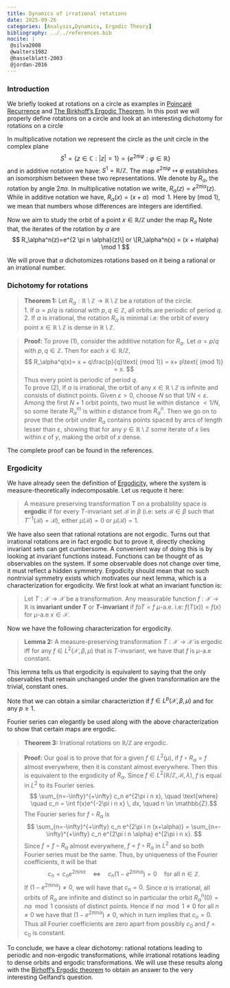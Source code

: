 ```yaml
---
title: Dynamics of irrational rotations
date: 2025-09-26
categories: [Analysis,Dynamics, Ergodic Theory]
bibliography: ../../references.bib
nocite: |
 @silva2008
 @walters1982
 @hasselblatt-2003
 @jordan-2016
---
```


### Introduction

We briefly looked at rotations on a circle as examples in [Poincaré Recurrence](\posts\my-first-post) and [The Birkhoff's Ergodic Theorem](\posts\post-with-code). In this post we will properly define rotations on a circle and look at an interesting dichotomy for rotations on a circle

In multiplicative notation we represent the circle as the unit circle in the complex plane 
$$
S^1=\{z \in \mathbb{C}: |z|=1\} = \{e^{2\pi i \varphi} :\varphi \in \mathbb{R}\}
$$
and in additive notation we have: $S^1= \mathbb{R}/\mathbb{Z}$. The map $e^{2\pi i \varphi} \mapsto \varphi$ establishes an isomorphism between these two representations. We denote by $R_\alpha$, the rotation by angle $2\pi \alpha$. In multiplicative notation we write, $R_\alpha(z)=e^{2\pi i \alpha}(z)$. While in additive notation we have, $R_\alpha(x)=(x+\alpha)\mod 1$. Here by (mod $1$), we mean that numbers whose differences are integers are identified. 

Now we aim to study the orbit of a point $x \in \mathbb{R}/\mathbb{Z}$ under the map $R_{\alpha}$ Note that, the iterates of the rotation by $\alpha$ are 
$$
R_\alpha^n(z)=e^{2 \pi n \alpha}(z)\] or \[R_\alpha^n(x) = (x + n\alpha) \mod 1
$$

We will prove that $\alpha$ dichotomizes rotations based on it being a rational or an irrational number. 

### Dichotomy for rotations

> **Theorem 1:** Let $R_\alpha: \mathbb{R}\setminus\mathbb{Z} \rightarrow \mathbb{R}\setminus\mathbb{Z}$ be a rotation of the circle.  
> 1. If $\alpha = p/q$ is rational with $p,q \in \mathbb{Z}$, all orbits are periodic of period $q$.  
> 2. If $\alpha$ is irrational, the rotation $R_\alpha$ is minimal i.e: the orbit of every point $x \in \mathbb{R}\setminus\mathbb{Z}$ is dense in $\mathbb{R}\setminus\mathbb{Z}$.

> **Proof:**  To prove (1), consider the additive notation for $R_\alpha$. Let $\alpha =p/q$ with $p,q \in \mathbb{Z}$. Then for each $x \in \mathbb{R}/\mathbb{Z}$, $$ R_\alpha^q(x)= x + q\frac{p}{q}\text{ (mod 1)} = x+ p\text{ (mod 1)} = x. $$ Thus every point is periodic of period $q$.  
> To prove (2), If $\alpha$ is irrational, the orbit of any $x \in \mathbb{R}\setminus\mathbb{Z}$ is infinite and consists of distinct points. Given $\varepsilon>0$, choose $N$ so that $1/N<\varepsilon$. Among the first $N+1$ orbit points, two must lie within distance $<1/N$, so some iterate $R_\alpha^m$ is within $\varepsilon$ distance from $R_\alpha^n$. Then we go on to prove that the orbit under $R_\alpha$ contains points spaced by arcs of length lesser than $\varepsilon$, showing that for any $y \in \mathbb{R}\setminus\mathbb{Z}$ some iterate of $x$ lies within $\varepsilon$ of $y$, making the orbit of $x$ dense.

The complete proof can be found in the references.

### Ergodicity 

We have already seen the definition of [Ergodicity](\posts\post-with-code), where the system is measure-theoretically indecomposable. Let us requote it here:

> A measure preserving transformation T on a probability space is **ergodic** if for every $T$-invariant set $\mathcal{B}$ in $\beta$ (i.e: sets $\mathcal{B} \in \beta$ such that $T^{-1}(\mathcal{B})=\mathcal{B}$), either $\mu(\mathcal{B})=0$ or $\mu(\mathcal{B})=1$. 

We have also seen that rational rotations are not ergodic. Turns out that irrational rotations are in fact ergodic but to prove it, directly checking invariant sets can get cumbersome. A convenient way of doing this is by looking at invariant functions instead. Functions can be thought of as observables on the system. If some observable does not change over time, it must reflect a hidden symmetry. Ergodicity should mean that no such nontrivial symmetry exists which motivates our next lemma, which is a characterization for ergodicity. We first look at what an invariant function is:

> Let $T: \mathcal{X} \rightarrow \mathcal{X}$ be a transformation. Any measurable function $f: \mathcal{X} \rightarrow \mathbb{R}$ is **invariant under $T$** or **$T$-invariant** if $foT = f$ $\mu$-a.e. i.e: $f(T(x))=f(x)$ for $\mu$-a.e $x \in \mathcal{X}$.

Now we have the following characterization for ergodicity. 

> **Lemma 2:**  A measure-preserving transformation $T: \mathcal{X} \rightarrow \mathcal{X}$ is ergodic iff for any $f \in L^2(\mathcal{X},\beta,\mu)$ that is $T$-invariant, we have that $f$ is $\mu$-a.e constant.

This lemma tells us that ergodicity is equivalent to saying that the only observables that remain unchanged under the given transformation are the trivial, constant ones.

Note that we can obtain a similar characteriztion if $f \in L^p(\mathcal{X},\beta,\mu)$ and for any $p \geq 1$.

Fourier series can elegantly be used along with the above characterization to show that certain maps are ergodic.

> **Theorem 3:** Irrational rotations on $\mathbb{R}/\mathbb{Z}$ are ergodic.  

> **Proof:** Our goal is to prove that for a given $f \in L^2(\mu)$, if $f \circ R_\alpha = f$ almost everywhere, then it is constant almost everywhere. Then this is equivalent to the ergodicity of $R_\alpha$. Since $f \in L^2(\mathbb{R}/\mathbb{Z}, \mathcal{B}, \lambda)$, $f$ is equal in $L^2$ to its Fourier series. $$ \sum_{n=-\infty}^{+\infty} c_n e^{2\pi i n x}, \quad \text{where} \quad c_n = \int f(x)e^{-2\pi i n x} \, dx, \quad n \in \mathbb{Z}.$$ The Fourier series for $f \circ R_\alpha$ is $$ \sum_{n=-\infty}^{+\infty} c_n e^{2\pi i n (x+\alpha)} = \sum_{n=-\infty}^{+\infty} c_n e^{2\pi i n \alpha} e^{2\pi i n x}. $$ Since $f = f \circ R_\alpha$ almost everywhere, $f = f \circ R_\alpha$ in $L^2$ and so both Fourier series must be the same. Thus, by uniqueness of the Fourier coefficients, it will be that $$ c_n = c_n e^{2\pi i n \alpha} \quad \Leftrightarrow \quad c_n (1 - e^{2\pi i n \alpha}) = 0 \quad \text{for all } n \in \mathbb{Z}. $$ If $(1 - e^{2\pi i n \alpha}) \neq 0$, we will have that $c_n = 0$. Since $\alpha$ is irrational, all orbits of $R_\alpha$ are infinite and distinct so in particular the orbit $R_\alpha^n(0) = n\alpha \mod 1$ consists of distinct points. Hence if  $n \alpha \mod 1 \neq 0$ for all $n \neq 0$ we have that $(1 - e^{2\pi i n \alpha}) \neq 0$, which in turn implies that $c_n = 0.$ Thus all Fourier coefficients are zero apart from possibly $c_0$ and $f = c_0$ is constant. 
  
To conclude, we have a clear dichotomy: rational rotations leading to periodic and non-ergodic transformations, while irrational rotations leading to dense orbits and ergodic transformations. We will use these results along with the [Birhoff's Ergodic theorem](\posts\post-with-code) to obtain an answer to the very interesting Gelfand's question.

::: {.comment-section}
<!-- Giscus comments widget -->
<script src="https://giscus.app/client.js"
        data-repo="MostlyMath/MostlyMathematics"
        data-repo-id="R_kgDOPrVY4w"
        data-category="Comments"
        data-category-id="DIC_kwDOPrVY484CvwcT"
        data-mapping="url"
        data-strict="0"
        data-reactions-enabled="1"
        data-emit-metadata="0"
        data-input-position="top"
        data-theme="light"
        data-lang="en"
        crossorigin="anonymous"
        async>
</script>
:::